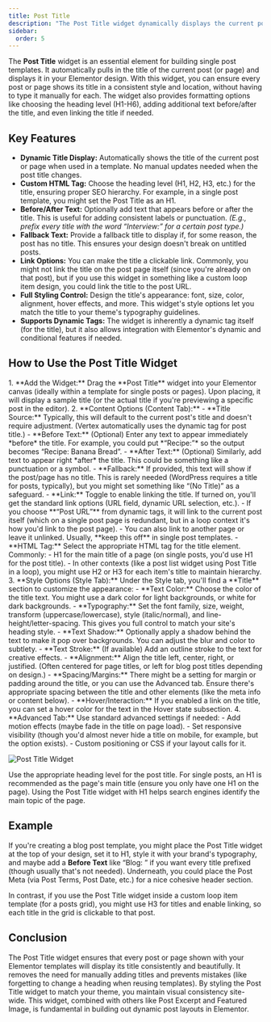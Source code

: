 ```yaml
---
title: Post Title
description: "The Post Title widget dynamically displays the current post's title in your template, with options for HTML tag level, text before/after, linking, and full styling control."
sidebar:
  order: 5
---
```



The **Post Title** widget is an essential element for building single post templates. It automatically pulls in the title of the current post (or page) and displays it in your Elementor design. With this widget, you can ensure every post or page shows its title in a consistent style and location, without having to type it manually for each. The widget also provides formatting options like choosing the heading level (H1-H6), adding additional text before/after the title, and even linking the title if needed.

## Key Features

- **Dynamic Title Display:** Automatically shows the title of the current post or page when used in a template. No manual updates needed when the post title changes.
- **Custom HTML Tag:** Choose the heading level (H1, H2, H3, etc.) for the title, ensuring proper SEO hierarchy. For example, in a single post template, you might set the Post Title as an H1.
- **Before/After Text:** Optionally add text that appears before or after the title. This is useful for adding consistent labels or punctuation. *(E.g., prefix every title with the word “Interview:” for a certain post type.)*
- **Fallback Text:** Provide a fallback title to display if, for some reason, the post has no title. This ensures your design doesn't break on untitled posts.
- **Link Options:** You can make the title a clickable link. Commonly, you might not link the title on the post page itself (since you're already on that post), but if you use this widget in something like a custom loop item design, you could link the title to the post URL.
- **Full Styling Control:** Design the title's appearance: font, size, color, alignment, hover effects, and more. This widget's style options let you match the title to your theme's typography guidelines.
- **Supports Dynamic Tags:** The widget is inherently a dynamic tag itself (for the title), but it also allows integration with Elementor's dynamic and conditional features if needed.

## How to Use the Post Title Widget

<Steps>
1. **Add the Widget:** Drag the **Post Title** widget into your Elementor canvas (ideally within a template for single posts or pages). Upon placing, it will display a sample title (or the actual title if you're previewing a specific post in the editor).
2. **Content Options (Content Tab):**
   - **Title Source:** Typically, this will default to the current post's title and doesn't require adjustment. (Vertex automatically uses the dynamic tag for post title.)
   - **Before Text:** (Optional) Enter any text to appear immediately *before* the title. For example, you could put *“Recipe:”* so the output becomes “Recipe: Banana Bread”.
   - **After Text:** (Optional) Similarly, add text to appear right *after* the title. This could be something like a punctuation or a symbol.
   - **Fallback:** If provided, this text will show if the post/page has no title. This is rarely needed (WordPress requires a title for posts, typically), but you might set something like “(No Title)” as a safeguard.
   - **Link:** Toggle to enable linking the title. If turned on, you'll get the standard link options (URL field, dynamic URL selection, etc.). 
     - If you choose **“Post URL”** from dynamic tags, it will link to the current post itself (which on a single post page is redundant, but in a loop context it's how you'd link to the post page).
     - You can also link to another page or leave it unlinked. Usually, **keep this off** in single post templates.
   - **HTML Tag:** Select the appropriate HTML tag for the title element. Commonly:
     - H1 for the main title of a page (on single posts, you'd use H1 for the post title).
     - In other contexts (like a post list widget using Post Title in a loop), you might use H2 or H3 for each item's title to maintain hierarchy.
3. **Style Options (Style Tab):** Under the Style tab, you'll find a **Title** section to customize the appearance:
   - **Text Color:** Choose the color of the title text. You might use a dark color for light backgrounds, or white for dark backgrounds.
   - **Typography:** Set the font family, size, weight, transform (uppercase/lowercase), style (italic/normal), and line-height/letter-spacing. This gives you full control to match your site's heading style.
   - **Text Shadow:** Optionally apply a shadow behind the text to make it pop over backgrounds. You can adjust the blur and color to subtlety.
   - **Text Stroke:** (If available) Add an outline stroke to the text for creative effects.
   - **Alignment:** Align the title left, center, right, or justified. (Often centered for page titles, or left for blog post titles depending on design.)
   - **Spacing/Margins:** There might be a setting for margin or padding around the title, or you can use the Advanced tab. Ensure there's appropriate spacing between the title and other elements (like the meta info or content below).
   - **Hover/Interaction:** If you enabled a link on the title, you can set a hover color for the text in the Hover state subsection.
4. **Advanced Tab:** Use standard advanced settings if needed:
   - Add motion effects (maybe fade in the title on page load).
   - Set responsive visibility (though you'd almost never hide a title on mobile, for example, but the option exists).
   - Custom positioning or CSS if your layout calls for it.
</Steps>

![Post Title Widget](https://cdn.webilia.com/u/d/2025/08/vertex-widget-post-title.png)

<Aside type="tip" title='SEO Tip'>
Use the appropriate heading level for the post title. For single posts, an H1 is recommended as the page's main title (ensure you only have one H1 on the page). Using the Post Title widget with H1 helps search engines identify the main topic of the page.
</Aside>

## Example

If you're creating a blog post template, you might place the Post Title widget at the top of your design, set it to H1, style it with your brand's typography, and maybe add a **Before Text** like “Blog: ” if you want every title prefixed (though usually that's not needed). Underneath, you could place the Post Meta (via Post Terms, Post Date, etc.) for a nice cohesive header section.

In contrast, if you use the Post Title widget inside a custom loop item template (for a posts grid), you might use H3 for titles and enable linking, so each title in the grid is clickable to that post.

## Conclusion

The Post Title widget ensures that every post or page shown with your Elementor templates will display its title consistently and beautifully. It removes the need for manually adding titles and prevents mistakes (like forgetting to change a heading when reusing templates). By styling the Post Title widget to match your theme, you maintain visual consistency site-wide. This widget, combined with others like Post Excerpt and Featured Image, is fundamental in building out dynamic post layouts in Elementor.
